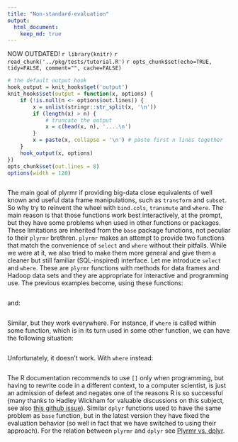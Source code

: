 ```yaml
---
title: "Non-standard-evaluation"
output: 
  html_document:
    keep_md: true
---
```

NOW OUTDATED!
`r library(knitr)`
`r read_chunk('../pkg/tests/tutorial.R')`
`r opts_chunk$set(echo=TRUE, tidy=FALSE, comment="", cache=FALSE)`

```r
# the default output hook
hook_output = knit_hooks$get('output')
knit_hooks$set(output = function(x, options) {
	if (!is.null(n <- options$out.lines)) {
		x = unlist(stringr::str_split(x, '\n'))
		if (length(x) > n) {
			# truncate the output
			x = c(head(x, n), '....\n')
		}
		x = paste(x, collapse = '\n') # paste first n lines together
	}
	hook_output(x, options)
})
opts_chunk$set(out.lines = 8)
options(width = 120)
```

```r
```

The main goal of plyrmr if providing big-data close equivalents of well known and useful data frame manipulations, such as `transform` and `subset`. So why try to reinvent the wheel with `bind.cols`, `transmute` and `where`. The main reason is that those functions work best interactively, at the prompt, but they have some problems when used in other functions or packages. These limitations are inherited from the `base` package functions, not peculiar to their `plyrmr` brethren. `plyrmr` makes an attempt to provide two functions that match the convenience of `select` and `where` without their pitfalls. While we were at it, we also tried to make them more general and give them a cleaner but still familiar (SQL-inspired) interface. Let me introduce `select` and `where`. These are `plyrmr` functions with methods for data frames and Hadoop data sets and they are appropriate for interactive and programming use. The previous examples become, using these functions:
	
```r
```

and:
	
```r
```

Similar, but they work everywhere. For instance, if `where` is called within some function, which is in its turn used in some other function, we can have the following situation:
	
```r
```

Unfortunately, it doesn't work. With `where` instead:

```r
```

The R documentation recommends to use `[]` only when programming, but having to rewrite code in a different context, to a computer scientist, is just an admission of defeat and negates one of the reasons R is so successful (many thanks to Hadley Wickham for valuable discussions on this subject, see also [this github issue](https://github.com/hadley/dplyr/issues/352)). Similar `dplyr` functions used to have the same problem as `base` function, but in the latest version they have fixed the evaluation behavior (so well in fact that we have switched to using their approach). For the relation between `plyrmr` and `dplyr` see [Plyrmr vs. dplyr](plyrmr_vs_dplyr.md).
